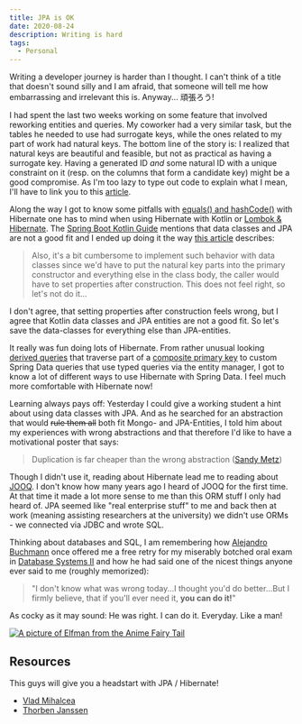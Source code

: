 ```yaml
---
title: JPA is OK
date: 2020-08-24
description: Writing is hard
tags:
  - Personal
---
```


Writing a developer journey is harder than I thought. I can't think of a title that doesn't sound silly and
I am afraid, that someone will tell me how embarrassing and irrelevant this is. Anyway... 頑張ろう!

I had spent the last two weeks working on some feature that involved reworking entities and queries.
My coworker had a very similar task, but the tables he needed to use had surrogate keys, while the ones related to my part of work had natural keys.
The bottom line of the story is: I realized that natural keys are beautiful and feasible, but not as practical as having a surrogate key.
Having a generated ID _and_ some natural ID with a unique constraint on it (resp. on the columns that form a candidate key) might be
a good compromise. As I'm too lazy to type out code to explain what I mean, I'll have to link you to this [article].

Along the way I got to know some pitfalls with [equals() and  hashCode()] with Hibernate one has to mind when using Hibernate with Kotlin or [Lombok & Hibernate].
The [Spring Boot Kotlin Guide] mentions that data classes and JPA are not a good fit and I ended up doing it the way [this article] describes:

>  Also, it's a bit cumbersome to implement such behavior with data classes since we'd have to put the natural key parts
>  into the primary constructor and everything else in the class body, the caller would have to set properties after construction.
>  This does not feel right, so let's not do it...


I don't agree, that setting properties after construction feels wrong, but I agree that Kotlin data classes and JPA entities are not a good fit.
So let's save the data-classes for everything else than JPA-entities.

It really was fun doing lots of Hibernate. From rather unusual looking [derived queries] that traverse part of a [composite primary key]
to custom Spring Data queries that use typed queries via the entity manager, I got to know a lot of different ways to use Hibernate with Spring Data.
I feel much more comfortable with Hibernate now!

Learning always pays off: Yesterday I could give a working student a hint about using data classes with JPA.
And as he searched for an abstraction that would ~~rule them all~~ both fit Mongo- and JPA-Entities,
I told him about my experiences with wrong abstractions and that therefore I'd like to have a motivational poster that says:

> Duplication is far cheaper than the wrong abstraction ([Sandy Metz])

Though I didn't use it, reading about Hibernate lead me to reading about [JOOQ]. I don't know how many years ago I heard of JOOQ for the first time.
At that time it made a lot more sense to me than this ORM stuff I only had heard of.
JPA seemed like "real enterprise stuff" to me and back then at work (meaning assisting researchers at the university) we didn't use ORMs - we connected via JDBC and wrote SQL.

Thinking about databases and SQL, I am remembering how [Alejandro Buchmann] once offered me a free retry for my miserably botched oral exam in
[Database Systems II] and how he had said one of the nicest things anyone ever said to me (roughly memorized):

> "I don't know what was wrong today...I thought you'd do better...But I firmly believe, that if you'll ever need it, **you can do it!**"

As cocky as it may sound: He was right. I can do it. Everyday. Like a man!

[![A picture of Elfman from the Anime Fairy Tail](https://external-content.duckduckgo.com/iu/?u=https%3A%2F%2Ftse1.mm.bing.net%2Fth%3Fid%3DOIP.4d9S-EOWlIgnjoWAhOzjwQHaEF%26pid%3DApi&f=1)](https://external-content.duckduckgo.com/iu/?u=https%3A%2F%2Ftse1.mm.bing.net%2Fth%3Fid%3DOIP.4d9S-EOWlIgnjoWAhOzjwQHaEF%26pid%3DApi&f=1)

## Resources ##

This guys will give you a headstart with JPA / Hibernate!
- [Vlad Mihalcea]
- [Thorben Janssen]

[Sandy Metz]: <https://sandimetz.com/blog/2016/1/20/the-wrong-abstraction>
[equals() and  hashCode()]: <https://thorben-janssen.com/ultimate-guide-to-implementing-equals-and-hashcode-with-hibernate/>
[Lombok & Hibernate]: <https://thorben-janssen.com/lombok-hibernate-how-to-avoid-common-pitfalls/#Don8217t_Use_EqualsAndHashCode>
[this article]: <https://kotlinexpertise.com/hibernate-with-kotlin-spring-boot/>
[Spring Boot Kotlin Guide]: <https://github.com/spring-guides/tut-spring-boot-kotlin#persistence-with-jpa>
[derived queries]: <https://thorben-janssen.com/ultimate-guide-derived-queries-with-spring-data-jpa/#Traverse_associations_in_derived_queries>
[composite primary key]: <https://vladmihalcea.com/the-best-way-to-map-a-composite-primary-key-with-jpa-and-hibernate/>
[Vlad Mihalcea]: <https://vladmihalcea.com/tutorials/hibernate/>
[Thorben Janssen]: <https://thorben-janssen.com>
[article]: <https://tapoueh.org/blog/2018/03/database-normalization-and-primary-keys/#primary-keys>
[JOOQ]: <https://www.jooq.org/>
[Alejandro Buchmann]: <http://www.dvs.tu-darmstadt.de/staff/buchmann/index.html>
[Database Systems II]: <http://www.dvs.tu-darmstadt.de/teaching/db2/index.html>
